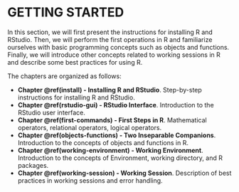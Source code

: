 <!--# (PART\*) Getting Started {-}-->

# **GETTING STARTED** {-}

In this section, we will first present the instructions for installing R and RStudio. Then, we will perform the first operations in R and familiarize ourselves with basic programming concepts such as objects and functions. Finally, we will introduce other concepts related to working sessions in R and describe some best practices for using R.

The chapters are organized as follows:

- **Chapter \@ref(install) - Installing R and RStudio**. Step-by-step instructions for installing R and RStudio.
- **Chapter \@ref(rstudio-gui) - RStudio Interface**. Introduction to the RStudio user interface.
- **Chapter \@ref(first-commands) - First Steps in R**. Mathematical operators, relational operators, logical operators.
- **Chapter \@ref(objects-functions) - Two Inseparable Companions**. Introduction to the concepts of objects and functions in R.
- **Chapter \@ref(working-environment) - Working Environment**. Introduction to the concepts of Environment, working directory, and R packages.
- **Chapter \@ref(working-session) - Working Session**. Description of best practices in working sessions and error handling.

